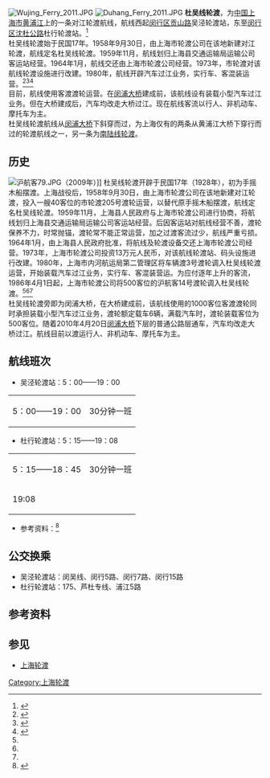 [[File:Wujing_Ferry_2011.JPG|thumb]]
[[File:Duhang_Ferry_2011.JPG|thumb]]
'''杜吴线轮渡'''，为[[中华人民共和国|中国]][[上海市|上海市]][[黄浦江|黄浦江]]上的一条对江轮渡航线，航线西起[[闵行区|闵行区]][[贡山路|贡山路]]吴泾轮渡站，东至[[闵行区|闵行区]][[沈杜公路|沈杜公路]]杜行轮渡站。<ref>{{Cite web |url=http://www.shanghaiferry.com/1-%E7%BD%91%E9%A1%B5ppt%E8%BD%AC%E5%9B%BE%E7%89%87%E8%B5%84%E6%96%99/%E8%88%AA%E7%BA%BF%E8%88%AA%E7%8F%AD%EF%BC%88%E5%90%84%E6%B8%A1%E5%8F%A3%E7%AE%80%E4%BB%8B%EF%BC%89/1-%E6%9D%9C%E5%90%B4%E8%88%AA%E7%BA%BF%E7%AE%80%E4%BB%8B.png |title=上海轮渡杜吴线航线简介 |access-date=2011-08-01 |archive-date=2016-03-04 |archive-url=https://web.archive.org/web/20160304100159/http://www.shanghaiferry.com/1-%E7%BD%91%E9%A1%B5ppt%E8%BD%AC%E5%9B%BE%E7%89%87%E8%B5%84%E6%96%99/%E8%88%AA%E7%BA%BF%E8%88%AA%E7%8F%AD%EF%BC%88%E5%90%84%E6%B8%A1%E5%8F%A3%E7%AE%80%E4%BB%8B%EF%BC%89/1-%E6%9D%9C%E5%90%B4%E8%88%AA%E7%BA%BF%E7%AE%80%E4%BB%8B.png |dead-url=no }}</ref>
<br>杜吴线轮渡始于民国17年。1958年9月30日，由上海市轮渡公司在该地新建对江轮渡，航线定名杜吴线轮渡。1959年11月，航线划归上海县交通运输局运输公司客运站经营。1964年1月，航线交还由上海市轮渡公司经营。1973年，市轮渡对该航线轮渡设施进行改建。1980年，航线开辟汽车过江业务，实行车、客混装运营。<ref name="渡运">{{Cite web |url=http://www.shtong.gov.cn/newsite/node2/node2245/node4501/node56018/node56020/userobject1ai43385.html |title=上海市地方志 专业志 >> 上海内河航运志 >> 第六章渡运 >> 节 |access-date=2019-04-15 |archive-date=2014-01-01 |archive-url=https://web.archive.org/web/20140101093158/http://www.shtong.gov.cn/newsite/node2/node2245/node4501/node56018/node56020/userobject1ai43385.html |dead-url=no }}</ref><ref name="交通">{{Cite web |url=http://www.shtong.gov.cn/newsite/node2/node4/node2249/node2251/node2312/node2314/node2316/userobject1ai123.html |title=上海市地方志 区县志 >> 区志 >> 闵行区志 >> 第五篇交通·邮电 >> 第一章交通 >> 节 |access-date=2019-04-15 |archive-date=2004-09-25 |archive-url=https://web.archive.org/web/20040925215718/http://www.shtong.gov.cn/newsite/node2/node4/node2249/node2251/node2312/node2314/node2316/userobject1ai123.html |dead-url=no }}</ref><ref name="沿革">{{Cite web |url=http://www.shanghaiferry.com/1-%E7%BD%91%E9%A1%B5ppt%E8%BD%AC%E5%9B%BE%E7%89%87%E8%B5%84%E6%96%99/%E7%99%BE%E5%B9%B4%E4%BC%A0%E6%89%BF/%E8%BD%AE%E6%B8%A1%E7%AE%80%E5%8F%B2/10-%E5%90%84%E6%B8%A1%E5%8F%A3%E5%8E%86%E5%8F%B2%E6%B2%BF%E9%9D%A9.html |title=上海轮渡各渡口历史沿革 |access-date=2011-08-01 |archive-date=2014-02-02 |archive-url=https://web.archive.org/web/20140202141841/http://www.shanghaiferry.com/1-%E7%BD%91%E9%A1%B5ppt%E8%BD%AC%E5%9B%BE%E7%89%87%E8%B5%84%E6%96%99/%E7%99%BE%E5%B9%B4%E4%BC%A0%E6%89%BF/%E8%BD%AE%E6%B8%A1%E7%AE%80%E5%8F%B2/10-%E5%90%84%E6%B8%A1%E5%8F%A3%E5%8E%86%E5%8F%B2%E6%B2%BF%E9%9D%A9.html |dead-url=no }}</ref>
<br>目前，航线使用客渡渡轮运营。在[[闵浦大桥|闵浦大桥]]建成前，该航线设有装载小型汽车过江业务。但在大桥建成后，汽车均改走大桥过江。现在航线客流以行人、非机动车、摩托车为主。
<br>杜吴线轮渡航线从[[闵浦大桥|闵浦大桥]]下斜穿而过，为上海仅有的两条从黄浦江大桥下穿行而过的轮渡航线之一，另一条为[[南陆线轮渡|南陆线轮渡]]。

== 历史 ==
[[File:沪航客79.JPG|thumb]]（2009年）]]
杜吴线轮渡开辟于民国17年（1928年），初为手摇木船摆渡。上海战役后，1958年9月30日，由上海市轮渡公司在该地新建对江轮渡，投入一艘40客位的市轮渡205号渡轮运营，以替代原手摇木船摆渡，航线定名杜吴线轮渡。1959年11月，上海县人民政府与上海市轮渡公司进行协商，将航线划归上海县交通运输局运输公司客运站经营。后因客运站对航线经营不善，渡轮保养不力，时常抛锚，渡轮常不能正常运营，加之过渡客流过少，航线严重亏损。1964年1月，由上海县人民政府批准，将航线及轮渡设备交还上海市轮渡公司经营。1973年，上海市轮渡公司投资13万元人民币，对该航线轮渡站、码头设施进行改建。1980年，上海市内河航运局第二管理区将车辆渡3号渡轮调入杜吴线轮渡运营，开始装载汽车过江业务，实行车、客混装营运。为应付逐年上升的客流，1986年4月1日起，上海市轮渡公司将500客位的沪航客14号渡轮调入杜吴线轮渡。<ref name="渡运"/><ref name="交通"/><ref name="沿革"/>
<br>杜吴线轮渡旁即为闵浦大桥，在大桥建成前，该航线使用的1000客位客渡渡轮同时承担装载小型汽车过江业务，渡轮额定载车6辆，满载汽车时，渡轮装载客位为500客位。随着2010年4月20日[[闵浦大桥|闵浦大桥]]下层的普通公路层通车，汽车均改走大桥过江。航线目前以渡运行人、非机动车、摩托车为主。

== 航线班次 ==
*吴泾轮渡站：5：00——19：00
{| class="wikitable"
|-
| 5：00——19：00 || 30分钟一班
|}
*杜行轮渡站：5：15——19：08
{| class="wikitable"
|-
| 5：15——18：45 || 30分钟一班
|-
| 19:08 || 
|}
*参考资料：<ref>{{Cite web |url=http://www.shanghaiferry.com/1-%E7%BD%91%E9%A1%B5ppt%E8%BD%AC%E5%9B%BE%E7%89%87%E8%B5%84%E6%96%99/%E6%97%B6%E5%88%BB%E8%A1%A8/3-%E6%9D%9C%E5%90%B4%E7%BA%BF.html |title=上海轮渡杜吴线时刻表 |access-date=2011-08-01 |archive-date=2015-06-23 |archive-url=https://web.archive.org/web/20150623122005/http://www.shanghaiferry.com/1-%E7%BD%91%E9%A1%B5ppt%E8%BD%AC%E5%9B%BE%E7%89%87%E8%B5%84%E6%96%99/%E6%97%B6%E5%88%BB%E8%A1%A8/3-%E6%9D%9C%E5%90%B4%E7%BA%BF.html |dead-url=no }}</ref>

== 公交换乘 ==
*吴泾轮渡站：闵吴线、闵行5路、闵行7路、闵行15路
*杜行轮渡站：175、芦杜专线、浦江5路

== 参考资料 ==
{{reflist}}

== 参见 ==
*[[上海轮渡|上海轮渡]]

{{上海市轮渡有限公司黄浦江对江轮渡航线}}
{{Crossings navbox
|structure= Crossings
|place= [[黄浦江|黄浦江]]
|bridge= '''杜吴线轮渡'''
|bridge signs= 
|upstream= [[沪金高速公路|S4沪金高速公路]]
|upstream signs= [[奉浦大桥|奉浦大桥]]
|downstream= [[申嘉湖高速公路|S32申嘉湖高速公路]]
|downstream signs= [[闵浦大桥|闵浦大桥]]
}}
[[Category:上海轮渡|Category:上海轮渡]]